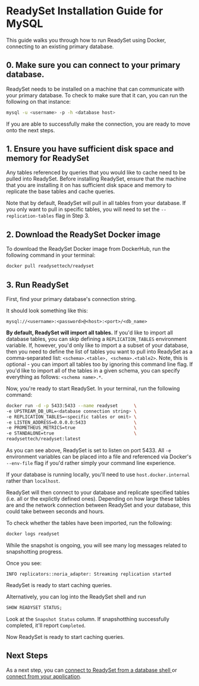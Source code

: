 
# ReadySet Installation Guide for MySQL 

This guide walks you through how to run ReadySet using Docker, connecting to an existing primary database.

## 0. Make sure you can connect to your primary database.  

ReadySet needs to be installed on a machine that can communicate with your primary database. To check to make sure that it can, 
you can run the following on that instance:

```sh copy
mysql -u <username> -p -h <database host>
```

If you are able to successfully make the connection, you are ready to move onto the next steps. 

## 1. Ensure you have sufficient disk space and memory for ReadySet
Any tables referenced by queries that you would like to cache need to be pulled into ReadySet. Before installing ReadySet, 
ensure that the machine that you are installing it on has sufficient disk space and memory to replicate the base tables and 
cache queries. 


<Callout type="info"> Note that by default, ReadySet will pull in all tables from your database. If you only want to pull in specific
tables, you will need to set the `--replication-tables` flag in Step 3.  </Callout>

## 2. Download the ReadySet Docker image 
To download the ReadySet Docker image from DockerHub, run the following command in your terminal:

```sh copy
docker pull readysettech/readyset
```

## 3. Run ReadySet

First, find your primary database's connection string. 

It should look something like this: 

```mysql://<username>:<password>@<host>:<port>/<db_name>```

**By default, ReadySet will import all tables.** If you'd like to import all database tables, 
you can skip defining a `REPLICATION_TABLES` environment variable. If, however, you'd only like
to import a a subset of your database, then you need to define the list of tables you want to pull 
into ReadySet as a comma-separated list: ```<schema>.<table>, <schema>.<table2>```. 
Note, this is optional - you can import all tables too by ignoring this command line flag. If you'd 
like to import all of the tables in a given schema, you can specify everything as follows: ```<schema name>.*```. 

Now, you're ready to start ReadySet. In your terminal, run the following command:  

```sh copy
docker run -d -p 5433:5433 --name readyset      \
-e UPSTREAM_DB_URL=<database connection string> \
-e REPLICATION_TABLES=<specific tables or omit> \
-e LISTEN_ADDRESS=0.0.0.0:5433                  \
-e PROMETHEUS_METRICS=true                      \
-e STANDALONE=true                              \
readysettech/readyset:latest
```

As you can see above, ReadySet is set to listen on port 5433. All `-e` environment variables can be 
placed into a file and referenced via Docker's `--env-file` flag if you'd rather simply your command 
line experience.

<Callout type="info"> If your database is running locally, you'll need to 
use `host.docker.internal` rather than `localhost`. </Callout>

ReadySet will then connect to your database and replicate specified tables (i.e. all or the explictly defined ones). 
Depending on how large these tables are and the network connection between ReadySet and your database, 
this could take between seconds and hours. 

To check whether the tables have been imported, run the following: 

```sh copy
docker logs readyset
```

While the snapshot is ongoing, you will see many log messages related to snapshotting progress.

Once you see:

```
INFO replicators::noria_adapter: Streaming replication started
```

ReadySet is ready to start caching queries.

Alternatively, you can log into the ReadySet shell and run

```sql
SHOW READYSET STATUS;
```
Look at the `Snapshot Status` column. If snapshotthing successfully completed, 
it'll report `Completed`.

Now ReadySet is ready to start caching queries.

## Next Steps

As a next step, you can [connect to ReadySet from a database shell ](/get-started/connect/connect-via-database-shell) or [connect from your application](/get-started/connect/connect-an-application-via-an-orm). 
